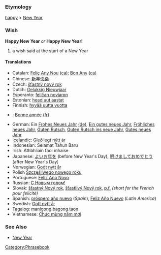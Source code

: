 === Etymology ===

[[happy]] + [[New Year]]

=== Wish ===

'''Happy New Year''' ''or'' '''Happy New Year!'''
# a wish said at the start of a New Year

==== Translations ====
*Catalan: [[Feliç Any Nou]] [[:ca:Feliç Any Nou|(ca)]]; [[Bon Any]] [[:ca:Bon Any|(ca)]]
*Chinese: [[新年快樂]]
*Czech: [[šťastný nový rok]]
*Dutch: [[Gelukkig Nieuwjaar]]
*Esperanto: [[feliĉan novjaron]]
*Estonian: [[head uut aastat]]
*Finnish: [[hyvää uutta vuotta]]
*{{fr}}: [[Bonne année]] [[:fr:Bonne année|(fr)]]
*German: Ein [[Frohes Neues Jahr]] [[:de:Frohes Neues Jahr|(de)]], [[Ein gutes neues Jahr]], [[Fröhliches neues Jahr]], [[Guten Rutsch]], [[Guten Rutsch ins neue Jahr]], [[Gutes neues Jahr]]
*[[Icelandic]]: [[Gleðilegt nýtt ár]]
*Indonesian: Selamat Tahun Baru
*Irish: Athbhliain faoi mhaise
*Japanese: [[よいお年を]] (before New Year's Day), [[明けましておめでとう]] (after New Year's Day)
*Norwegian: [[Godt nytt år]]
*Polish [[Szczęśliwego nowego roku]]
*Portuguese: [[Feliz Ano Novo]]
*Russian: [[С Новым годом!]]
*Slovak: [[šťastný Nový rok]], [[šťastlivý Nový rok]], [[p.f.]] ''(short for the French pour felicité)''
*Spanish: [[próspero año nuevo]] (''Spain''), [[Feliz Año Nuevo]] (''Latin America'')
*Swedish: [[Gott nytt år]]
*[[Tagalog]]: [[manigong bagong taon]]
*Vietnamese: [[Chức mừng năm mới]]

=== See Also ===

* [[New Year]]

[[Category:Phrasebook]]